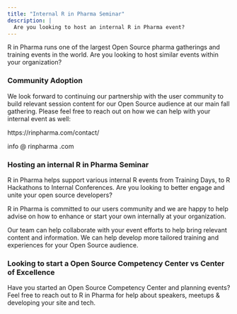 ```yaml
---
title: "Internal R in Pharma Seminar"
description: |
  Are you looking to host an internal R in Pharma event?
---
```


R in Pharma runs one of the largest Open Source pharma gatherings and training events in the world. Are you looking to host similar events within your organization?

### Community Adoption

We look forward to continuing our partnership with the user community to build relevant session content for our Open Source audience at our main fall gathering. Please feel free to reach out on how we can help with your internal event as well:

https://rinpharma.com/contact/

info @ rinpharma .com

### Hosting an internal R in Pharma Seminar

R in Pharma helps support various internal R events from Training Days, to R Hackathons to Internal Conferences.  Are you looking to better engage and unite your open source developers?

R in Pharma is committed to our users community and we are happy to help advise on how to enhance or start your own internally at your organization. 

Our team can help collaborate with your event efforts to help bring relevant content and information. We can help develop more tailored training and experiences for your Open Source audience.

### Looking to start a Open Source Competency Center vs Center of Excellence

Have you started an Open Source Competency Center and planning events? Feel free to reach out to R in Pharma for help about speakers, meetups & developing your site and tech.





